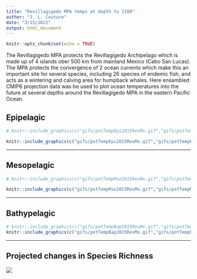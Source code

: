 ```yaml
---
title: "Revillagigedo MPA temps at depth to 2100"
author: "J. L. Couture"
date: "3/15/2022"
output: html_document
---
```


```r
knitr::opts_chunk$set(echo = TRUE)
```

The Revillagigedo MPA protects the Revillagigedo Archipelago which is made up of 4 islands ober 500 km from mainland Mexico (Cabo San Lucas). The MPA protects the convergence of 2 ocean currents which make this an important site for several species, including 26 species of endemic fish, and acts as a wintering and calving area for humpback whales. Here ensambled CMIP6 projection data was be used to plot ocean temperatures into the future at several depths around the Revillagigedo MPA in the eastern Pacific Ocean. 

## Epipelagic

```r

# knitr::include_graphics(c("gifs/potTempEpi2015RevMx.gif","gifs/potTempEpi2050RevMx.gif","gifs/potTempEpi2100RevMx.gif"))

knitr::include_graphics(c("gifs/potTempEpi2015RevMx.gif","gifs/potTempEpi2100RevMx.gif"))
``` 

***

## Mesopelagic

```r

# knitr::include_graphics(c("gifs/potTempMso2015RevMx.gif","gifs/potTempMso2050RevMx.gif","gifs/potTempMso2100RevMx.gif"))

knitr::include_graphics(c("gifs/potTempMso2015RevMx.gif","gifs/potTempMso2100RevMx.gif"))
``` 

***

## Bathypelagic

```r

# knitr::include_graphics(c("gifs/potTempBap2015RevMx.gif","gifs/potTempBap2050RevMx.gif","gifs/potTempBap2100RevMx.gif"))
knitr::include_graphics(c("gifs/potTempBap2015RevMx.gif","gifs/potTempBap2100RevMx.gif"))

``` 

***

## Projected changes in Species Richness

![](revDeltaSppRich.png)